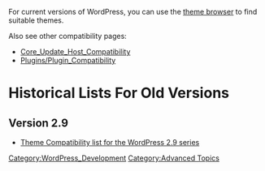 {{Languages|
{{en|Themes/Theme_Compatibility}}
{{es|Temas/Compatibilidades de temas}}
}}
For current versions of WordPress, you can use the [[Appearance_Themes_SubPanel#Install_Themes|theme browser]] to find suitable themes.

Also see other compatibility pages:
*[[Core_Update_Host_Compatibility]]
*[[Plugins/Plugin_Compatibility]]

= Historical Lists For Old Versions =

==Version 2.9==
*[[Themes/Theme_Compatibility/2.9|Theme Compatibility list for the WordPress 2.9 series]]


[[Category:WordPress_Development]]
[[Category:Advanced Topics]]